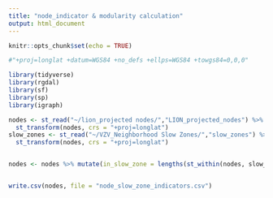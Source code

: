 ```yaml
---
title: "node_indicator & modularity calculation"
output: html_document
---
```


```r
knitr::opts_chunk$set(echo = TRUE)
```

```r

#"+proj=longlat +datum=WGS84 +no_defs +ellps=WGS84 +towgs84=0,0,0"

library(tidyverse)
library(rgdal)
library(sf)
library(sp)
library(igraph)

nodes <- st_read("~/lion_projected nodes/","LION_projected_nodes") %>% 
  st_transform(nodes, crs = "+proj=longlat") 
slow_zones <- st_read("~/VZV_Neighborhood Slow Zones/","slow_zones") %>% 
  st_transform(nodes, crs = "+proj=longlat")


nodes <- nodes %>% mutate(in_slow_zone = lengths(st_within(nodes, slow_zones)))  


write.csv(nodes, file = "node_slow_zone_indicators.csv")
```



